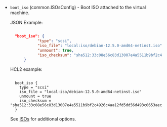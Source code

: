 <!-- Code generated from the comments of the Config struct in builder/proxmox/iso/config.go; DO NOT EDIT MANUALLY -->

- `boot_iso` (common.ISOsConfig) - Boot ISO attached to the virtual machine.
  
  JSON Example:
  
  ```json
  
  	"boot_iso": {
  			  "type": "scsi",
  			  "iso_file": "local:iso/debian-12.5.0-amd64-netinst.iso",
  			  "unmount": true,
  			  "iso_checksum": "sha512:33c08e56c83d13007e4a5511b9bf2c4926c4aa12fd5dd56d493c0653aecbab380988c5bf1671dbaea75c582827797d98c4a611f7fb2b131fbde2c677d5258ec9"
  		}
  
  ```
  HCL2 example:
  
  ```hcl
  
  	boot_iso {
  	  type = "scsi"
  	  iso_file = "local:iso/debian-12.5.0-amd64-netinst.iso"
  	  unmount = true
  	  iso_checksum = "sha512:33c08e56c83d13007e4a5511b9bf2c4926c4aa12fd5dd56d493c0653aecbab380988c5bf1671dbaea75c582827797d98c4a611f7fb2b131fbde2c677d5258ec9"
  	}
  
  ```
  See [ISOs](#isos) for additional options.

<!-- End of code generated from the comments of the Config struct in builder/proxmox/iso/config.go; -->
